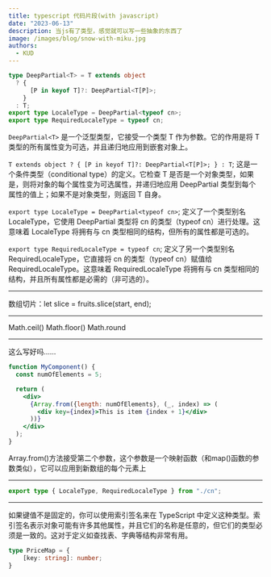 ```yaml
---
title: typescript 代码片段(with javascript)
date: "2023-06-13"
description: 当js有了类型，感觉就可以写一些抽象的东西了
image: /images/blog/snow-with-miku.jpg
authors:
  - KUD
---
```


```typescript
type DeepPartial<T> = T extends object
  ? {
      [P in keyof T]?: DeepPartial<T[P]>;
    }
  : T;
export type LocaleType = DeepPartial<typeof cn>;
export type RequiredLocaleType = typeof cn;
```

`DeepPartial<T>` 是一个泛型类型，它接受一个类型 T 作为参数。它的作用是将 T 类型的所有属性变为可选，并且递归地应用到嵌套对象上。

`T extends object ? { [P in keyof T]?: DeepPartial<T[P]>; } : T`; 这是一个条件类型（conditional type）的定义。它检查 T 是否是一个对象类型，如果是，则将对象的每个属性变为可选属性，并递归地应用 DeepPartial 类型到每个属性的值上；如果不是对象类型，则返回 T 自身。

`export type LocaleType = DeepPartial<typeof cn>`; 定义了一个类型别名 LocaleType，它使用 DeepPartial 类型将 cn 的类型（typeof cn）进行处理。这意味着 LocaleType 将拥有与 cn 类型相同的结构，但所有的属性都是可选的。

`export type RequiredLocaleType = typeof cn`; 定义了另一个类型别名 RequiredLocaleType，它直接将 cn 的类型（typeof cn）赋值给 RequiredLocaleType。这意味着 RequiredLocaleType 将拥有与 cn 类型相同的结构，并且所有属性都是必需的（非可选的）。

---

数组切片：let slice = fruits.slice(start, end);

---

Math.ceil()  Math.floor()  Math.round

---

这么写好吗……

```jsx
function MyComponent() {
  const numOfElements = 5;

  return (
    <div>
      {Array.from({length: numOfElements}, (_, index) => (
        <div key={index}>This is item {index + 1}</div>
      ))}
    </div>
  );
}
```

Array.from()方法接受第二个参数，这个参数是一个映射函数（和map()函数的参数类似），它可以应用到新数组的每个元素上

---

```typescript
export type { LocaleType, RequiredLocaleType } from "./cn";
```

---

如果键值不是固定的，你可以使用索引签名来在 TypeScript 中定义这种类型。索引签名表示对象可能有许多其他属性，并且它们的名称是任意的，但它们的类型必须是一致的。这对于定义如查找表、字典等结构非常有用。
```typescript
type PriceMap = {
    [key: string]: number;
}
```
